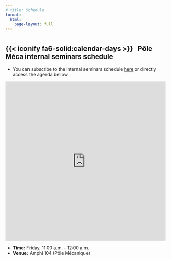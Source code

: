 ```yaml
---
# title: Schedule
format:
  html:
    page-layout: full
---
```


:::: {style='margin-top: 3em;'}
::::

## {{< iconify fa6-solid:calendar-days >}} &nbsp; Pôle Méca internal seminars schedule

* You can subscribe to the internal seminars schedule [here](https://calendar.google.com/calendar/ical/pole.meca.seminaire%40gmail.com/public/basic.ics) or directly access the agenda bellow

<iframe src="https://calendar.google.com/calendar/embed?height=600&amp;wkst=1&amp;bgcolor=%23ffffff&amp;ctz=Europe%2FParis&amp;src=cG9sZS5tZWNhLnNlbWluYWlyZUBnbWFpbC5jb20&amp;ctz=Europe%2FParis;color=%233F51B5&amp;mode=AGENDA&amp;hl=en&amp;showTitle=0&amp;showCalendars=0"
        style="border:0" scrolling="no" height="500" frameborder="0" width="100%"></iframe>

- **Time:** Friday, 11:00 a.m. – 12:00 a.m. 
- **Venue:** Amphi 104 (Pôle Mécanique)